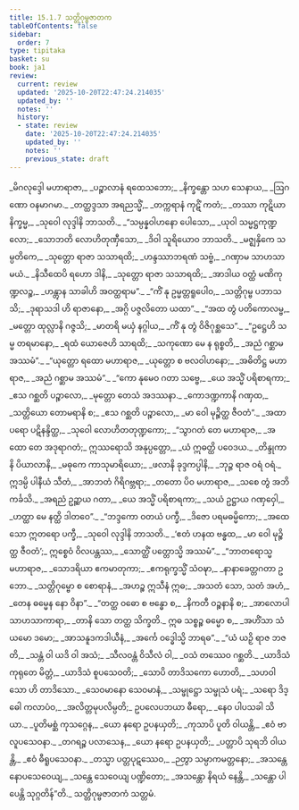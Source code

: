 ```yaml
---
title: 15.1.7 သတ္တိဂုမ္ဗဇာတက
tableOfContents: false
sidebar:
  order: 7
type: tipitaka
basket: su
book: ja1
review:
  current: review
  updated: '2025-10-20T22:47:24.214035'
  updated_by: ''
  notes: ''
  history:
  - state: review
    date: '2025-10-20T22:47:24.214035'
    updated_by: ''
    notes: ''
    previous_state: draft
---
```



<DynamicBreadcrumb />


<ReviewStatus review={frontmatter.review} showDetails={true} />

<HypothesisAnnotation frontmatter={frontmatter} />

<Division number="159" book="ja1" e="ch" v="22" p="328">

<Paragraph number="3017" type="verses" book="ja1">
_မိဂလုဒ္ဒေါ မဟာရာဇာ,_  
_ပဉ္စာလာနံ ရထေသဘော;_  
_နိက္ခန္တော သဟ သေနာယ,_  
_ဩဂဏော ဝနမာဂမာ._  

</Paragraph>

</Division>
<Division number="160" book="ja1" e="ch" v="22" p="328">

<Paragraph number="3018" type="verses" book="ja1">
_တတ္ထဒ္ဒသာ အရညသ္မိံ,_  
_တက္ကရာနံ ကုဋိံ ကတံ;_  
_တဿာ ကုဋိယာ နိက္ခမ္မ,_  
_သုဝေါ လုဒ္ဒါနိ ဘာသတိ._  

</Paragraph>

</Division>
<Division number="161" book="ja1" e="ch" v="22" p="328">

<Paragraph number="3019" type="verses" book="ja1">
_“သမ္ပန္နဝါဟနော ပေါသော,_  
_ယုဝါ သမ္မဋ္ဌကုဏ္ဍလော;_  
_သောဘတိ လောဟိတုဏှီသော,_  
_ဒိဝါ သူရိယောဝ ဘာသတိ._  

</Paragraph>

</Division>
<Division number="162" book="ja1" e="ch" v="22" p="328">

<Paragraph number="3020" type="verses" book="ja1">
_မဇ္ဈနှိကေ သမ္ပတိကေ,_  
_သုတ္တော ရာဇာ သသာရထိ;_  
_ဟန္ဒဿာဘရဏံ သဗ္ဗံ,_  
_ဂဏှာမ သာဟသာ မယံ._  

</Paragraph>

</Division>
<Division number="163" book="ja1" e="ch" v="22" p="328">

<Paragraph number="3021" type="verses" book="ja1">
_နိသီထေပိ ရဟော ဒါနိ,_  
_သုတ္တော ရာဇာ သသာရထိ;_  
_အာဒါယ ဝတ္ထံ မဏိကုဏ္ဍလဉ္စ,_  
_ဟန္တွာန သာခါဟိ အဝတ္ထရာမ”._  

</Paragraph>

</Division>
<Division number="164" book="ja1" e="ch" v="22" p="328">

<Paragraph number="3022" type="verses" book="ja1">
_“ကိံ နု ဥမ္မတ္တရူပေါဝ,_  
_သတ္တိဂုမ္ဗ ပဘာသသိ;_  
_ဒုရာသဒါ ဟိ ရာဇာနော,_  
_အဂ္ဂိ ပဇ္ဇလိတော ယထာ”._  

</Paragraph>

</Division>
<Division number="165" book="ja1" e="ch" v="22" p="328">

<Paragraph number="3023" type="verses" book="ja1">
_“အထ တွံ ပတိကောလမ္ဗ,_  
_မတ္တော ထုလ္လာနိ ဂဇ္ဇသိ;_  
_မာတရိ မယှံ နဂ္ဂါယ,_  
_ကိံ နု တွံ ဝိဇိဂုစ္ဆသေ”._  

</Paragraph>

</Division>
<Division number="166" book="ja1" e="ch" v="22" p="328">

<Paragraph number="3024" type="verses" book="ja1">
_“ဥဋ္ဌေဟိ သမ္မ တရမာနော,_  
_ရထံ ယောဇေဟိ သာရထိ;_  
_သကုဏော မေ န ရုစ္စတိ,_  
_အညံ ဂစ္ဆာမ အဿမံ”._  

</Paragraph>

</Division>
<Division number="167" book="ja1" e="ch" v="22" p="328">

<Paragraph number="3025" type="verses" book="ja1">
_“ယုတ္တော ရထော မဟာရာဇ,_  
_ယုတ္တော စ ဗလဝါဟနော;_  
_အဓိတိဋ္ဌ မဟာရာဇ,_  
_အညံ ဂစ္ဆာမ အဿမံ”._  

</Paragraph>

</Division>
<Division number="168" book="ja1" e="ch" v="22" p="328">

<Paragraph number="3026" type="verses" book="ja1">
_“ကော နုမေဝ ဂတာ သဗ္ဗေ,_  
_ယေ အသ္မိံ ပရိစာရကာ;_  
_ဧသ ဂစ္ဆတိ ပဉ္စာလော,_  
_မုတ္တော တေသံ အဒဿနာ._  

</Paragraph>

</Division>
<Division number="169" book="ja1" e="ch" v="22" p="329">

<Paragraph number="3027" type="verses" book="ja1">
_ကောဒဏ္ဍကာနိ ဂဏှထ,_  
_သတ္တိယော တောမရာနိ စ;_  
_ဧသ ဂစ္ဆတိ ပဉ္စာလော,_  
_မာ ဝေါ မုဉ္စိတ္ထ ဇီဝတံ”._  

</Paragraph>

</Division>
<Division number="170" book="ja1" e="ch" v="22" p="329">

<Paragraph number="3028" type="verses" book="ja1">
_အထာပရော ပဋိနန္ဒိတ္ထ,_  
_သုဝေါ လောဟိတတုဏ္ဍကော;_  
_“သွာဂတံ တေ မဟာရာဇ,_  
_အထော တေ အဒုရာဂတံ;_  
ဣဿရောသိ အနုပ္ပတ္တော,_  
_ယံ ဣဓတ္ထိ ပဝေဒယ._  

</Paragraph>

</Division>
<Division number="171" book="ja1" e="ch" v="22" p="329">

<Paragraph number="3029" type="verses" book="ja1">
_တိန္ဒုကာနိ ပိယာလာနိ,_  
_မဓုကေ ကာသုမာရိယော;_  
_ဖလာနိ ခုဒ္ဒကပ္ပါနိ,_  
_ဘုဉ္ဇ ရာဇ ဝရံ ဝရံ._  

</Paragraph>

</Division>
<Division number="172" book="ja1" e="ch" v="22" p="329">

<Paragraph number="3030" type="verses" book="ja1">
ဣဒမ္ပိ ပါနီယံ သီတံ,_  
_အာဘတံ ဂိရိဂဗ္ဘရာ;_  
_တတော ပိဝ မဟာရာဇ,_  
_သစေ တွံ အဘိကင်္ခသိ._  

</Paragraph>

</Division>
<Division number="173" book="ja1" e="ch" v="22" p="329">

<Paragraph number="3031" type="verses" book="ja1">
_အရညံ ဥဉ္ဆာယ ဂတာ,_  
_ယေ အသ္မိံ ပရိစာရကာ;_  
_သယံ ဥဋ္ဌာယ ဂဏှဝှေါ,_  
_ဟတ္ထာ မေ နတ္ထိ ဒါတဝေ”._  

</Paragraph>

</Division>
<Division number="174" book="ja1" e="ch" v="22" p="329">

<Paragraph number="3032" type="verses" book="ja1">
_“ဘဒ္ဒကော ဝတယံ ပက္ခီ,_  
_ဒိဇော ပရမဓမ္မိကော;_  
_အထေသော ဣတရော ပက္ခီ,_  
_သုဝေါ လုဒ္ဒါနိ ဘာသတိ._  

</Paragraph>

</Division>
<Division number="175" book="ja1" e="ch" v="22" p="329">

<Paragraph number="3033" type="verses" book="ja1">
_‘ဧတံ ဟနထ ဗန္ဓထ,_  
_မာ ဝေါ မုဉ္စိတ္ထ ဇီဝတံ’;_  
ဣစ္စေဝံ ဝိလပန္တဿ,_  
_သောတ္ထိံ ပတ္တောသ္မိ အဿမံ”._  

</Paragraph>

</Division>
<Division number="176" book="ja1" e="ch" v="22" p="329">

<Paragraph number="3034" type="verses" book="ja1">
_“ဘာတရောသ္မ မဟာရာဇ,_  
_သောဒရိယာ ဧကမာတုကာ;_  
_ဧကရုက္ခသ္မိံ သံဝဍ္ဎာ,_  
_နာနာခေတ္တဂတာ ဥဘော._  

</Paragraph>

</Division>
<Division number="177" book="ja1" e="ch" v="22" p="329">

<Paragraph number="3035" type="verses" book="ja1">
_သတ္တိဂုမ္ဗော စ စောရာနံ,_  
_အဟဉ္စ ဣသီနံ ဣဓ;_  
_အသတံ သော, သတံ အဟံ,_  
_တေန ဓမ္မေန နော ဝိနာ”._  

</Paragraph>

</Division>
<Division number="178" book="ja1" e="ch" v="22" p="329">

<Paragraph number="3036" type="verses" book="ja1">
_“တတ္ထ ဝဓော စ ဗန္ဓော စ,_  
_နိကတီ ဝဉ္စနာနိ စ;_  
_အာလောပါ သာဟသာကာရာ,_  
_တာနိ သော တတ္ထ သိက္ခတိ._  

</Paragraph>

</Division>
<Division number="179" book="ja1" e="ch" v="22" p="329">

<Paragraph number="3037" type="verses" book="ja1">
ဣဓ သစ္စဉ္စ ဓမ္မော စ,_  
_အဟိံသာ သံယမော ဒမော;_  
_အာသနူဒကဒါယီနံ,_  
_အင်္ကေ ဝဒ္ဓေါသ္မိ ဘာရဓ”._  

</Paragraph>

</Division>
<Division number="180" book="ja1" e="ch" v="22" p="329">

<Paragraph number="3038" type="verses" book="ja1">
_“ယံ ယဉှိ ရာဇ ဘဇတိ,_  
_သန္တံ ဝါ ယဒိ ဝါ အသံ;_  
_သီလဝန္တံ ဝိသီလံ ဝါ,_  
_ဝသံ တဿေဝ ဂစ္ဆတိ._  

</Paragraph>

</Division>
<Division number="181" book="ja1" e="ch" v="22" p="329">

<Paragraph number="3039" type="verses" book="ja1">
_ယာဒိသံ ကုရုတေ မိတ္တံ,_  
_ယာဒိသံ စူပသေဝတိ;_  
_သောပိ တာဒိသကော ဟောတိ,_  
_သဟဝါသော ဟိ တာဒိသော._  

</Paragraph>

</Division>
<Division number="182" book="ja1" e="ch" v="22" p="330">

<Paragraph number="3040" type="verses" book="ja1">
_သေဝမာနော သေဝမာနံ,_  
_သမ္ဖုဋ္ဌော သမ္ဖုသံ ပရံ;_  
_သရော ဒိဒ္ဓေါ ကလာပံဝ,_  
_အလိတ္တမုပလိမ္ပတိ;_  
ဥပလေပဘယာ ဓီရော,_  
_နေဝ ပါပသခါ သိယာ._  

</Paragraph>

</Division>
<Division number="183" book="ja1" e="ch" v="22" p="330">

<Paragraph number="3041" type="verses" book="ja1">
_ပူတိမစ္ဆံ ကုသဂ္ဂေန,_  
_ယော နရော ဥပနယှတိ;_  
_ကုသာပိ ပူတိ ဝါယန္တိ,_  
_ဧဝံ ဗာလူပသေဝနာ._  

</Paragraph>

</Division>
<Division number="184" book="ja1" e="ch" v="22" p="330">

<Paragraph number="3042" type="verses" book="ja1">
_တဂရဉ္စ ပလာသေန,_  
_ယော နရော ဥပနယှတိ;_  
_ပတ္တာပိ သုရဘိ ဝါယန္တိ,_  
_ဧဝံ ဓီရူပသေဝနာ._  

</Paragraph>

</Division>
<Division number="185" book="ja1" e="ch" v="22" p="330">

<Paragraph number="3043" type="verses" book="ja1">
_တသ္မာ ပတ္တပုဋဿေဝ,_  
_ဉတွာ သမ္ပာကမတ္တနော;_  
_အသန္တေ နောပသေဝေယျ,_  
_သန္တေ သေဝေယျ ပဏ္ဍိတော;_  
_အသန္တော နိရယံ နေန္တိ,_  
_သန္တော ပါပေန္တိ သုဂ္ဂတိန်”တိ._  


</Paragraph>
</Division>

<Paragraph number="3044" type="center" book="ja1">
သတ္တိဂုမ္ဗဇာတကံ သတ္တမံ.
</Paragraph>